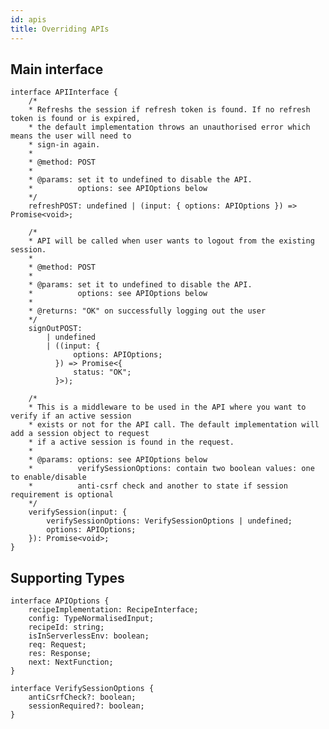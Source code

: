 ```yaml
---
id: apis
title: Overriding APIs
---
```


## Main interface

```tsx
interface APIInterface {
    /* 
    * Refreshs the session if refresh token is found. If no refresh token is found or is expired,
    * the default implementation throws an unauthorised error which means the user will need to
    * sign-in again.
    * 
    * @method: POST
    * 
    * @params: set it to undefined to disable the API.
    *          options: see APIOptions below
    */
    refreshPOST: undefined | (input: { options: APIOptions }) => Promise<void>;

    /* 
    * API will be called when user wants to logout from the existing session.
    * 
    * @method: POST
    * 
    * @params: set it to undefined to disable the API.
    *          options: see APIOptions below
    * 
    * @returns: "OK" on successfully logging out the user
    */
    signOutPOST:
        | undefined
        | ((input: {
              options: APIOptions;
          }) => Promise<{
              status: "OK";
          }>);

    /* 
    * This is a middleware to be used in the API where you want to verify if an active session
    * exists or not for the API call. The default implementation will add a session object to request
    * if a active session is found in the request.
    * 
    * @params: options: see APIOptions below
    *          verifySessionOptions: contain two boolean values: one to enable/disable
    *          anti-csrf check and another to state if session requirement is optional
    */
    verifySession(input: {
        verifySessionOptions: VerifySessionOptions | undefined;
        options: APIOptions;
    }): Promise<void>;
}
```

## Supporting Types
```tsx
interface APIOptions {
    recipeImplementation: RecipeInterface;
    config: TypeNormalisedInput;
    recipeId: string;
    isInServerlessEnv: boolean;
    req: Request;
    res: Response;
    next: NextFunction;
}

interface VerifySessionOptions {
    antiCsrfCheck?: boolean;
    sessionRequired?: boolean;
}
```